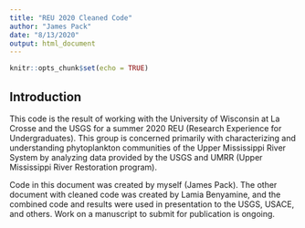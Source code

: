 ```yaml
---
title: "REU 2020 Cleaned Code"
author: "James Pack"
date: "8/13/2020"
output: html_document
---
```


```r
knitr::opts_chunk$set(echo = TRUE)
```

## Introduction

This code is the result of working with the University of Wisconsin at La Crosse and the USGS for a summer 2020 REU (Research Experience for Undergraduates). This group is concerned primarily with characterizing and understanding phytoplankton communities of the Upper Mississippi River System by analyzing data provided by the USGS and UMRR (Upper Mississippi River Restoration program). 

Code in this document was created by myself (James Pack). The other document with cleaned code was created by Lamia Benyamine, and the combined code and results were used in presentation to the USGS, USACE, and others. Work on a manuscript to submit for publication is ongoing.